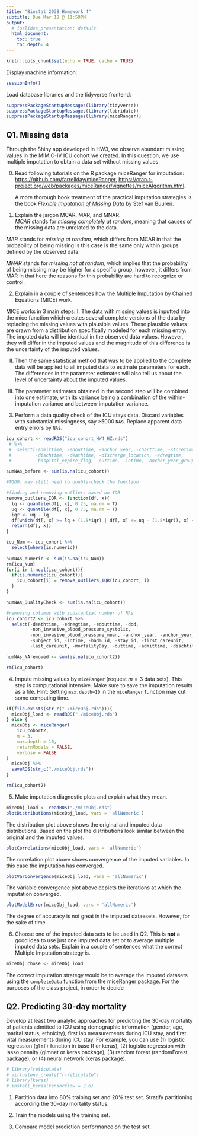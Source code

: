 ```yaml
---
title: "Biostat 203B Homework 4"
subtitle: Due Mar 18 @ 11:59PM
output:
  # ioslides_presentation: default
  html_document:
    toc: true
    toc_depth: 4
---
```


```r
knitr::opts_chunk$set(echo = TRUE, cache = TRUE)
```

Display machine information:
```r
sessionInfo()
```
Load database libraries and the tidyverse frontend:
```r
suppressPackageStartupMessages(library(tidyverse))
suppressPackageStartupMessages(library(lubridate))
suppressPackageStartupMessages(library(miceRanger))
```

## Q1. Missing data

Through the Shiny app developed in HW3, we observe abundant missing values in the MIMIC-IV ICU cohort we created. In this question, we use multiple imputation to obtain a data set without missing values.

0. Read following tutorials on the R package miceRanger for imputation: <https://github.com/farrellday/miceRanger>, <https://cran.r-project.org/web/packages/miceRanger/vignettes/miceAlgorithm.html>.

    A more thorough book treatment of the practical imputation strategies is the book [*_Flexible Imputation of Missing Data_*](https://stefvanbuuren.name/fimd/) by Stef van Buuren. 

1. Explain the jargon MCAR, MAR, and MNAR.  
*MCAR* stands for *missing completely at random*, meaning that causes of the missing data are unrelated to the data.

*MAR* stands for *missing at random*, which differs from MCAR in that the probability of being missing is this case is the same only within groups defined by the observed data.

*MNAR* stands for *missing not at random*, which implies that the probability of being missing may be higher for a specific group, however, it differs from MAR in that here the reasons for this probability are hard to recognize or control.

2. Explain in a couple of sentences how the Multiple Imputation by Chained Equations (MICE) work.

MICE works in 3 main steps:
I. The data with missing values is inputted into the mice function which creates several complete versions of the data by replacing the missing values with plausible values. These plausible values are drawn from a distribution specifically modeled for each missing entry. The imputed data will be identical in the observed data values. However, they will differ in the imputed values and the magnitude of this difference is the uncertainty of the imputed values.

II. Then the same statistical method that was to be applied to the complete data will be applied to all imputed data to estimate parameters for each. The differences in the parameter estimates will also tell us about the level of uncertainty about the imputed values.

III. The parameter estimates obtained in the second step will be combined into one estimate, with its variance being a combination of the within-imputation variance and between-imputation variance. 

3. Perform a data quality check of the ICU stays data. Discard variables with substantial missingness, say >5000 `NA`s. Replace apparent data entry errors by `NA`s.

```r

icu_cohort <- readRDS("icu_cohort_HW4_HZ.rds")
 # %>% 
 #  select(-admittime, -edouttime, -anchor_year, -charttime, -storetime, 
 #         -dischtime, -deathtime, -discharge_location, -edregtime, 
 #         -hospital_expire_flag, -outtime, -intime, -anchor_year_group, -dod) 

sumNAs_before <- sum(is.na(icu_cohort))

#TODO: may still need to double-check the function

#finding and removing outliers based on IQR
remove_outliers_IQR <- function(df, x){
  lq <- quantile(df[, x], 0.25, na.rm = T)
  uq <- quantile(df[, x], 0.75, na.rm = T)
  iqr <- uq - lq
  df[which(df[, x] >= lq + (1.5*iqr) | df[, x] <= uq - (1.5*iqr)), x] <- NA
  return(df[, x])
}

icu_Num <- icu_cohort %>% 
  select(where(is.numeric))
  
numNAs_numeric <- sum(is.na(icu_Num)) 
rm(icu_Num)
for(i in 1:ncol(icu_cohort)){
  if(is.numeric(icu_cohort)){
    icu_cohort[i] = remove_outliers_IQR(icu_cohort, i)
  }
}

numNAs_QualityCheck <- sum(is.na(icu_cohort))  

#removing columns with substantial number of NAs
icu_cohort2 <- icu_cohort %>%
  select(-deathtime, -edregtime, -edouttime, -dod,
         -non_invasive_blood_pressure_systolic,
         -non_invasive_blood_pressure_mean, -anchor_year, -anchor_year_group,
         -subject_id, -intime, -hadm_id, -stay_id, -first_careunit, 
         -last_careunit, -mortalityDay, -outtime, -admittime, -dischtime)

numNAs_NAremoved <- sum(is.na(icu_cohort2))

rm(icu_cohort)
```


4. Impute missing values by `miceRanger` (request $m=3$ data sets). This step is computational intensive. Make sure to save the imputation results as a file. Hint: Setting `max.depth=10` in the `miceRanger` function may cut some computing time.

```r
if(file.exists(str_c("./miceObj.rds"))){
  miceObj_load <- readRDS("./miceObj.rds")
} else {
  miceObj <- miceRanger(
    icu_cohort2,
    m = 3,
    max.depth = 10,
    returnModels = FALSE,
    verbose = FALSE
)
  miceObj %>%
  saveRDS(str_c("./miceObj.rds"))
}

rm(icu_cohort2)
```

5. Make imputation diagnostic plots and explain what they mean.

```r
miceObj_load <- readRDS("./miceObj.rds")
plotDistributions(miceObj_load, vars = 'allNumeric')

```
The distribution plot above shows the original and imputed data distributions. Based on the plot the distributions look similar between the original and the imputed values.

```r
plotCorrelations(miceObj_load, vars = 'allNumeric')
```
The correlation plot above shows convergence of the imputed variables. In this case the imputation has converged.

```r
plotVarConvergence(miceObj_load, vars = 'allNumeric')
```
The variable convergence plot above depicts the iterations at which the imputation converged.

```r
plotModelError(miceObj_load, vars = 'allNumeric')
```
The degree of accuracy is not great in the imputed dataesets. However, for the sake of time

6. Choose one of the imputed data sets to be used in Q2. This is **not** a good idea to use just one imputed data set or to average multiple imputed data sets. Explain in a couple of sentences what the correct Multiple Imputation strategy is.

```r
miceObj_chose <- miceObj_load
```
The correct imputation strategy would be to average the imputed datasets using the 
`completeData` function from the miceRanger package. For the purposes of the class project, in order
to decide 

## Q2. Predicting 30-day mortality

Develop at least two analytic approaches for predicting the 30-day mortality of patients admitted to ICU using demographic information (gender, age, marital status, ethnicity), first lab measurements during ICU stay, and first vital measurements during ICU stay. For example, you can use (1) logistic regression (`glm()` function in base R or keras), (2) logistic regression with lasso penalty (glmnet or keras package), (3) random forest (randomForest package), or (4) neural network (keras package).

```r
# library(reticulate)
# virtualenv_create("r-reticulate")
# library(keras)
# install_keras(tensorflow = 2.6)
```

1. Partition data into 80% training set and 20% test set. Stratify partitioning according the 30-day mortality status.


2. Train the models using the training set.

3. Compare model prediction performance on the test set.

